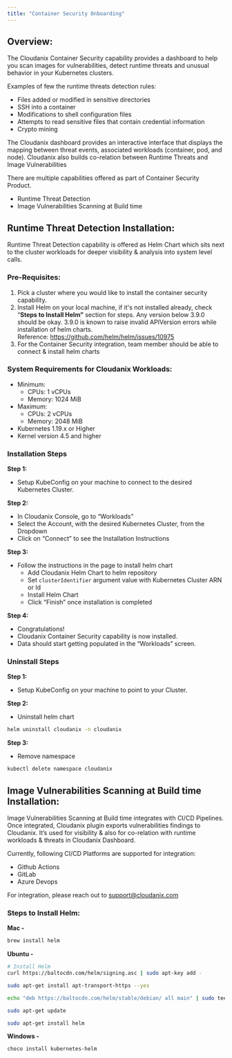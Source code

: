 ```yaml
---
title: "Container Security Onboarding"
---
```


## Overview:

The Cloudanix Container Security capability provides a dashboard to help you scan images for vulnerabilities, detect runtime threats and unusual behavior in your Kubernetes clusters. 

Examples of few the runtime threats detection rules:

- Files added or modified in sensitive directories
- SSH into a container
- Modifications to shell configuration files
- Attempts to read sensitive files that contain credential information
- Crypto mining

The Cloudanix dashboard provides an interactive interface that displays the mapping between threat events, associated workloads (container, pod, and node). Cloudanix also builds co-relation between Runtime Threats and Image Vulnerabilities

There are multiple capabilities offered as part of Container Security Product.

- Runtime Threat Detection
- Image Vulnerabilities Scanning at Build time

## Runtime Threat Detection **Installation:**

Runtime Threat Detection capability is offered as Helm Chart which sits next to the cluster workloads for deeper visibility & analysis into system level calls.

### **Pre-Requisites:**

1. Pick a cluster where you would like to install the container security capability.
2. Install Helm on your local machine, if it's not installed already, check “**Steps to Install Helm”** section for steps. Any version below 3.9.0 should be okay. 3.9.0 is known to raise invalid APIVersion errors while installation of helm charts. Reference: https://github.com/helm/helm/issues/10975
3. For the Container Security integration, team member should be able to connect & install helm charts 

### System Requirements for Cloudanix Workloads:

- Minimum:
  - CPUs: 1 vCPUs
  - Memory: 1024 MiB
- Maximum:
  - CPUs: 2 vCPUs
  - Memory: 2048 MiB
- Kubernetes 1.19.x or Higher
- Kernel version 4.5 and higher

### Installation Steps

**Step 1:**

- Setup KubeConfig on your machine to connect to the desired Kubernetes Cluster.

**Step 2:** 

- In Cloudanix Console, go to “Workloads”
- Select the Account, with the desired Kubernetes Cluster, from the Dropdown
- Click on “Connect” to see the Installation Instructions

**Step 3:**

- Follow the instructions in the page to install helm chart
    - Add Cloudanix Helm Chart to helm repository
    - Set `clusterIdentifier` argument value with Kubernetes Cluster ARN or Id
    - Install Helm Chart
    - Click “Finish” once installation is completed

**Step 4:**

- Congratulations!
- Cloudanix Container Security capability is now installed.
- Data should start getting populated in the “Workloads” screen.

### Uninstall Steps

**Step 1:**

- Setup KubeConfig on your machine to point to your Cluster.

**Step 2:** 

- Uninstall helm chart

```bash
helm uninstall cloudanix -n cloudanix
```

**Step 3:** 

- Remove namespace

```bash
kubectl delete namespace cloudanix
```

## Image Vulnerabilities Scanning at Build time Installation:

Image Vulnerabilities Scanning at Build time integrates with CI/CD Pipelines. Once integrated, Cloudanix plugin exports vulnerabilities findings to Cloudanix. It’s used for visibility & also for co-relation with runtime workloads & threats in Cloudanix Dashboard.

Currently, following CI/CD Platforms are supported for integration:

- Github Actions
- GitLab
- Azure Devops

For integration, please reach out to support@cloudanix.com

### **Steps to Install Helm:**

**Mac -** 

```bash
brew install helm
```

**Ubuntu -** 

```bash
# Install Helm
curl https://baltocdn.com/helm/signing.asc | sudo apt-key add -

sudo apt-get install apt-transport-https --yes

echo "deb https://baltocdn.com/helm/stable/debian/ all main" | sudo tee /etc/apt/sources.list.d/helm-stable-debian.list

sudo apt-get update

sudo apt-get install helm
```

**Windows -**

```bash
choco install kubernetes-helm
```